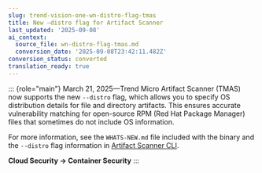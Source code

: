 ```yaml
---
slug: trend-vision-one-wn-distro-flag-tmas
title: New –distro flag for Artifact Scanner
last_updated: '2025-09-08'
ai_context:
  source_file: wn-distro-flag-tmas.md
  conversion_date: '2025-09-08T23:42:11.482Z'
conversion_status: converted
translation_ready: true
---
```


::: {role="main"}
March 21, 2025—Trend Micro Artifact Scanner (TMAS) now supports the new `--distro` flag, which allows you to specify OS distribution details for file and directory artifacts. This ensures accurate vulnerability matching for open-source RPM (Red Hat Package Manager) files that sometimes do not include OS information.

For more information, see the `WHATS-NEW.md` file included with the binary and the `--distro` flag information in [Artifact Scanner CLI](artifact-scanner-cli.mdx).

**Cloud Security → Container Security**
:::
